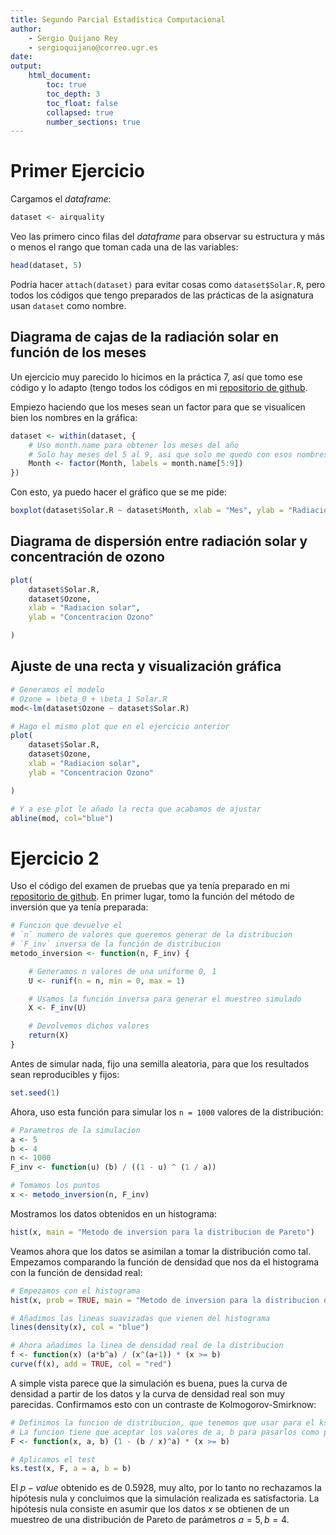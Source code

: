 ```yaml
---
title: Segundo Parcial Estadística Computacional
author:
    - Sergio Quijano Rey
    - sergioquijano@correo.ugr.es
date:
output:
    html_document:
        toc: true
        toc_depth: 3
        toc_float: false
        collapsed: true
        number_sections: true
---
```


# Primer Ejercicio

Cargamos el *dataframe*:

```r
dataset <- airquality
```

Veo las primero cinco filas del *dataframe* para observar su estructura y más o menos el rango que toman cada una de las variables:

```r
head(dataset, 5)
```

Podría hacer `attach(dataset)` para evitar cosas como `dataset$Solar.R`, pero todos los códigos que tengo preparados de las prácticas de la asignatura usan `dataset` como nombre.

## Diagrama de cajas de la radiación solar en función de los meses

Un ejercicio muy parecido lo hicimos en la práctica 7, así que tomo ese código y lo adapto (tengo todos los códigos en mi [repositorio de github](https://github.com/SergioQuijanoRey/EstadisticaComputacional).

Empiezo haciendo que los meses sean un factor para que se visualicen bien los nombres en la gráfica:

```r
dataset <- within(dataset, {
    # Uso month.name para obtener los meses del año
    # Solo hay meses del 5 al 9, asi que solo me quedo con esos nombres
    Month <- factor(Month, labels = month.name[5:9])
})
```

Con esto, ya puedo hacer el gráfico que se me pide:

```r
boxplot(dataset$Solar.R ~ dataset$Month, xlab = "Mes", ylab = "Radiacion Solar")
```

## Diagrama de dispersión entre radiación solar y concentración de ozono

```r
plot(
    dataset$Solar.R,
    dataset$Ozone,
    xlab = "Radiacion solar",
    ylab = "Concentracion Ozono"

)
```

## Ajuste de una recta y visualización gráfica

```r
# Generamos el modelo
# Ozone = \beta_0 + \beta_1 Solar.R
mod<-lm(dataset$Ozone ~ dataset$Solar.R)

# Hago el mismo plot que en el ejercicio anterior
plot(
    dataset$Solar.R,
    dataset$Ozone,
    xlab = "Radiacion solar",
    ylab = "Concentracion Ozono"

)

# Y a ese plot le añado la recta que acabamos de ajustar
abline(mod, col="blue")
```

# Ejercicio 2

Uso el código del examen de pruebas que ya tenía preparado en mi [repositorio de github](https://github.com/SergioQuijanoRey/EstadisticaComputacional). En primer lugar, tomo la función del método de inversión que ya tenía preparada:


```r
# Funcion que devuelve el
# `n` numero de valores que queremos generar de la distribucion
# `F_inv` inversa de la función de distribucion
metodo_inversion <- function(n, F_inv) {

    # Generamos n valores de una uniforme 0, 1
    U <- runif(n = n, min = 0, max = 1)

    # Usamos la función inversa para generar el muestreo simulado
    X <- F_inv(U)

    # Devolvemos dichos valores
    return(X)
}
```

Antes de simular nada, fijo una semilla aleatoria, para que los resultados sean reproducibles y fijos:

```r
set.seed(1)
```

Ahora, uso esta función para simular los `n = 1000` valores de la distribución:

```r
# Parametros de la simulacion
a <- 5
b <- 4
n <- 1000
F_inv <- function(u) (b) / ((1 - u) ^ (1 / a))

# Tomamos los puntos
x <- metodo_inversion(n, F_inv)
```

Mostramos los datos obtenidos en un histograma:

```r
hist(x, main = "Metodo de inversion para la distribucion de Pareto")
```

Veamos ahora que los datos se asimilan a tomar la distribución como tal. Empezamos comparando la función de densidad que nos da el histograma con la función de densidad real:

```r
# Empezamos con el histograma
hist(x, prob = TRUE, main = "Metodo de inversion para la distribucion de Pareto")

# Añadimos las lineas suavizadas que vienen del histograma
lines(density(x), col = "blue")

# Ahora añadimos la linea de densidad real de la distribucion
f <- function(x) (a*b^a) / (x^(a+1)) * (x >= b)
curve(f(x), add = TRUE, col = "red")
```

A simple vista parece que la simulación es buena, pues la curva de densidad a partir de los datos y la curva de densidad real son muy parecidas. Confirmamos esto con un contraste de Kolmogorov-Smirknow:

```r
# Definimos la funcion de distribucion, que tenemos que usar para el ks.test
# La funcion tiene que aceptar los valores de a, b para pasarlos como parametros en ks.test
F <- function(x, a, b) (1 - (b / x)^a) * (x >= b)

# Aplicamos el test
ks.test(x, F, a = a, b = b)
```

El $p-value$ obtenido es de $0.5928$, muy alto, por lo tanto no rechazamos la hipótesis nula y concluimos que la simulación realizada es satisfactoria. La hipótesis nula consiste en asumir que los datos $x$ se obtienen de un muestreo de una distribución de Pareto de parámetros $a = 5, b = 4$.
